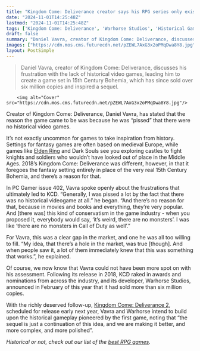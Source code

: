 ```yaml
---
title: "Kingdom Come: Deliverance creator says his RPG series only exists because he was “p***ed” at the lack of historical games"
date: "2024-11-01T14:25:48Z"
lastmod: "2024-11-01T14:25:48Z"
tags: ['Kingdom Come: Deliverance', 'Warhorse Studios', 'Historical Games', 'RPG', 'Action RPG', 'PC']
draft: false
summary: "Daniel Vavra, creator of Kingdom Come: Deliverance, discusses his frustration with the lack of historical video games, leading him to create a game set in 15th Century Bohemia, which has since sold over six million copies and inspired a sequel."
images: ["https://cdn.mos.cms.futurecdn.net/pZEWL7AxG3x2oPMqDwa8Y8.jpg"]
layout: PostSimple
---
```

> Daniel Vavra, creator of Kingdom Come: Deliverance, discusses his frustration with the lack of historical video games, leading him to create a game set in 15th Century Bohemia, which has since sold over six million copies and inspired a sequel.


        <img alt="Cover" src="https://cdn.mos.cms.futurecdn.net/pZEWL7AxG3x2oPMqDwa8Y8.jpg"/>
        
Creator of Kingdom Come: Deliverance, Daniel Vavra, has stated that the reason the game came to be was because he was “pissed” that there were no historical video games. 

It’s not exactly uncommon for games to take inspiration from history. Settings for fantasy games are often based on medieval Europe, while games like [Elden Ring](https://www.gamesradar.com/elden-ring-guide/) and Dark Souls see you exploring castles to fight knights and soldiers who wouldn’t have looked out of place in the Middle Ages. 2018’s Kingdom Come: Deliverance was different, however, in that it foregoes the fantasy setting entirely in place of the very real 15th Century Bohemia, and there’s a reason for that.

In PC Gamer issue 402, Vavra spoke openly about the frustrations that ultimately led to KCD. “Generally, I was pissed a lot by the fact that there was no historical videogame at all.” he began. “And there’s no reason for that, because in movies and books and everything, they’re very popular. And [there was] this kind of conservatism in the game industry - when you proposed it, everybody would say, ‘it’s weird, there are no monsters’. I was like ‘there are no monsters in Call of Duty as well’.”

For Vavra, this was a clear gap in the market, and one he was all too willing to fill. “My idea, that there’s a hole in the market, was true [though]. And when people saw it, a lot of them immediately knew that this was something that works.”, he explained. 

Of course, we now know that Vavra could not have been more spot on with his assessment. Following its release in 2018, KCD raked in awards and nominations from across the industry, and its developer, Warhorse Studios, announced in February of this year that it had sold more than six million copies. 

With the richly deserved follow-up, [Kingdom Come: Deliverance 2](https://www.gamesradar.com/games/action-rpg/after-playing-four-hours-of-kingdom-come-deliverance-2-im-sold-on-this-deeply-ambitious-return-to-medieval-bohemia/), scheduled for release early next year, Vavra and Warhorse intend to build upon the historical gameplay pioneered by the first game, noting that “the sequel is just a continuation of this idea, and we are making it better, and more complex, and more polished”.

*Historical or not, check out our list of the *[<em>best RPG games</em>](https://www.gamesradar.com/best-rpg-games/)*.*
        